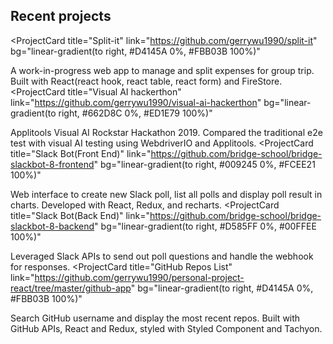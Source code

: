 ## Recent projects

<ProjectCard
  title="Split-it"
  link="https://github.com/gerrywu1990/split-it"
  bg="linear-gradient(to right, #D4145A 0%, #FBB03B 100%)"
>
  A work-in-progress web app to manage and split expenses for group trip. Built
  with React(react hook, react table, react form) and FireStore.
</ProjectCard>
<ProjectCard
  title="Visual AI hackerthon"
  link="https://github.com/gerrywu1990/visual-ai-hackerthon"
  bg="linear-gradient(to right, #662D8C 0%, #ED1E79 100%)"
>
  Applitools Visual AI Rockstar Hackathon 2019. Compared the traditional e2e
  test with visual AI testing using WebdriverIO and Applitools.
</ProjectCard>
<ProjectCard
  title="Slack Bot(Front End)"
  link="https://github.com/bridge-school/bridge-slackbot-8-frontend"
  bg="linear-gradient(to right, #009245 0%, #FCEE21 100%)"
>
  Web interface to create new Slack poll, list all polls and display poll result
  in charts. Developed with React, Redux, and recharts.
</ProjectCard>
<ProjectCard
  title="Slack Bot(Back End)"
  link="https://github.com/bridge-school/bridge-slackbot-8-backend"
  bg="linear-gradient(to right, #D585FF 0%, #00FFEE 100%)"
>
  Leveraged Slack APIs to send out poll questions and handle the webhook for
  responses.
</ProjectCard>
<ProjectCard
  title="GitHub Repos List"
  link="https://github.com/gerrywu1990/personal-project-react/tree/master/github-app"
  bg="linear-gradient(to right, #D4145A 0%, #FBB03B 100%)"
>
  Search GitHub username and display the most recent repos. Built with GitHub
  APIs, React and Redux, styled with Styled Component and Tachyon.
</ProjectCard>

